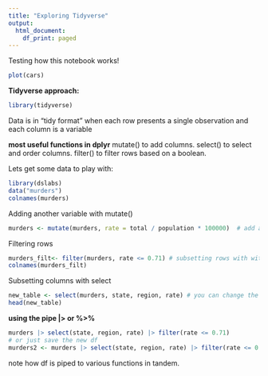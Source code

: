 ```yaml
---
title: "Exploring Tidyverse"
output:
  html_document:
    df_print: paged
---
```


Testing how this notebook works!

```r
plot(cars)
```

**Tidyverse approach:**

```r
library(tidyverse)
```

Data is in "tidy format" when each row presents a single observation and each column is a variable

**most useful functions in dplyr** 
mutate() to add columns. 
select() to select and order columns. 
filter() to filter rows based on a boolean.

Lets get some data to play with:

```r
library(dslabs)
data("murders")
colnames(murders)
```

Adding another variable with mutate()

```r
murders <- mutate(murders, rate = total / population * 100000)  # add a new column 
```

Filtering rows

```r
murders_filt<- filter(murders, rate <= 0.71) # subsetting rows with with filter
colnames(murders_filt)
```

Subsetting columns with select

```r
new_table <- select(murders, state, region, rate) # you can change the order of the columns too. 
head(new_table)
```

**using the pipe \|\> or %\>%**

```r
murders |> select(state, region, rate) |> filter(rate <= 0.71)
# or just save the new df 
murders2 <- murders |> select(state, region, rate) |> filter(rate <= 0.71)
```

note how df is piped to various functions in tandem.
